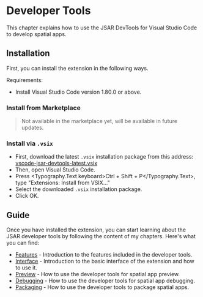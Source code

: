 
# Developer Tools

This chapter explains how to use the JSAR DevTools for Visual Studio Code to develop spatial apps.

## Installation

First, you can install the extension in the following ways.

Requirements:

- Install Visual Studio Code version 1.80.0 or above.

### Install from Marketplace

> Not available in the marketplace yet, will be available in future updates.

### Install via `.vsix`

- First, download the latest `.vsix` installation package from this address: [vscode-jsar-devtools-latest.vsix](https://jsar.netlify.app/installer/vscode-jsar-devtools-latest.vsix)
- Then, open Visual Studio Code.
- Press <Typography.Text keyboard>Ctrl + Shift + P</Typography.Text>, type "Extensions: Install from VSIX..."
- Select the downloaded `.vsix` installation package.
- Click OK.

## Guide

Once you have installed the extension, you can start learning about the JSAR developer tools by following the content of my chapters. Here's what you can find:

- [Features](./developer-tools/intro-features) - Introduction to the features included in the developer tools.
- [Interface](./developer-tools/intro-gui) - Introduction to the basic interface of the extension and how to use it.
- [Preview](./developer-tools/preview) - How to use the developer tools for spatial app preview.
- [Debugging](./developer-tools/debugging) - How to use the developer tools for spatial app debugging.
- [Packaging](./developer-tools/packaging) - How to use the developer tools to package spatial apps.
